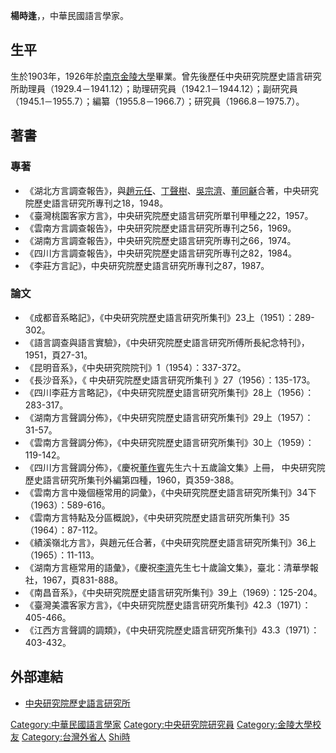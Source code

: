 {{unreferenced|time=2018-12-29T05:37:55+00:00}}
'''楊時逢'''，{{BD|1903年||1989年||catIdx=Yang楊}}，中華民國語言學家。

==生平==
生於1903年，1926年於[[南京|南京]][[金陵大學|金陵大學]]畢業。曾先後歷任中央研究院歷史語言研究所助理員（1929.4－1941.12）；助理研究員（1942.1－1944.12）；副研究員（1945.1－1955.7）；編纂（1955.8－1966.7）；研究員（1966.8－1975.7）。

==著書==

===專著===

*《湖北方言調查報告》，與[[趙元任|趙元任]]、[[丁聲樹|丁聲樹]]、[[吳宗濟|吳宗濟]]、[[董同龢|董同龢]]合著，中央研究院歷史語言研究所專刊之18，1948。 
*《臺灣桃園客家方言》，中央研究院歷史語言研究所單刊甲種之22，1957。 
*《雲南方言調查報告》，中央研究院歷史語言研究所專刊之56，1969。 
*《湖南方言調查報告》，中央研究院歷史語言研究所專刊之66，1974。 
*《四川方言調查報告》，中央研究院歷史語言研究所專刊之82，1984。 
*《李莊方言記》，中央研究院歷史語言研究所專刊之87，1987。 

===論文===

*《成都音系略記》，《中央研究院歷史語言研究所集刊》23上（1951）：289-302。 
*《語言調查與語言實驗》，《中央研究院歷史語言研究所傅所長紀念特刊》，1951，頁27-31。 
*《昆明音系》，《中央研究院院刊》1（1954）：337-372。
*《長沙音系》，《 中央研究院歷史語言研究所集刊 》27（1956）：135-173。 
*《四川李莊方言略記》，《中央研究院歷史語言研究所集刊》28上（1956）：283-317。 
*《湖南方言聲調分佈》，《中央研究院歷史語言研究所集刊》29上（1957）：31-57。 
*《雲南方言聲調分佈》，《中央研究院歷史語言研究所集刊》30上（1959）：119-142。 
*《四川方言聲調分佈》，《慶祝[[董作賓|董作賓]]先生六十五歲論文集》上冊， 中央研究院歷史語言研究所集刊外編第四種，1960，頁359-388。 
*《雲南方言中幾個極常用的詞彙》，《中央研究院歷史語言研究所集刊》34下（1963）：589-616。
*《雲南方言特點及分區概說》，《中央研究院歷史語言研究所集刊》35（1964）：87-112。 
*《績溪嶺北方言》，與趙元任合著，《中央研究院歷史語言研究所集刊》36上（1965）：11-113。 
*《湖南方言極常用的語彙》，《慶祝[[李濟|李濟]]先生七十歲論文集》，臺北：清華學報社，1967，頁831-888。 
*《南昌音系》，《中央研究院歷史語言研究所集刊》39上（1969）：125-204。 
*《臺灣美濃客家方言》，《中央研究院歷史語言研究所集刊》42.3（1971）：405-466。 
*《江西方言聲調的調類》，《中央研究院歷史語言研究所集刊》43.3（1971）：403-432。

==外部連結==
*[http://www.ihp.sinica.edu.tw/people_page/p3_02.htm 中央研究院歷史語言研究所] {{Wayback|url=http://www.ihp.sinica.edu.tw/people_page/p3_02.htm |date=20200528233208 }}

{{DEFAULTSORT:Yang楊}}
[[Category:中華民國語言學家|Category:中華民國語言學家]]
[[Category:中央研究院研究員|Category:中央研究院研究員]]
[[Category:金陵大學校友|Category:金陵大學校友]]
[[Category:台灣外省人|Category:台灣外省人]]
[[Category:楊姓|Shi時]]